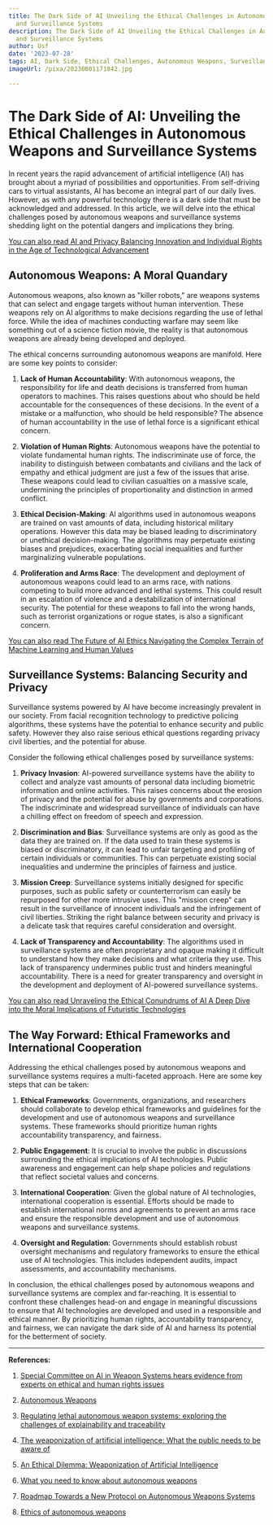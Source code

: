 ```yaml
---
title: The Dark Side of AI Unveiling the Ethical Challenges in Autonomous Weapons
  and Surveillance Systems
description: The Dark Side of AI Unveiling the Ethical Challenges in Autonomous Weapons
  and Surveillance Systems
author: Usf
date: '2023-07-28'
tags: AI, Dark Side, Ethical Challenges, Autonomous Weapons, Surveillance Systems
imageUrl: /pixa/20230801171842.jpg

---
```

#  The Dark Side of AI: Unveiling  the Ethical Challenges in Autonomous Weapons  and Surveillance Systems

In recent years the  rapid advancement  of artificial intelligence (AI) has brought about a myriad of possibilities and opportunities. From self-driving  cars to virtual assistants, AI has become an integral  part of our daily lives. However,  as with any powerful technology there is a dark side that must be acknowledged and addressed.  In this article, we will delve into the ethical  challenges posed by autonomous weapons  and surveillance systems shedding light  on the potential dangers and implications they bring.

[You can  also read AI and Privacy Balancing Innovation and  Individual Rights  in the Age of  Technological Advancement](AI%20and%20Privacy%20Balancing%20Innovation%20and%20Individual%20Rights%20in%20the%20Age%20of%20Technological%20Advancement)


## Autonomous  Weapons: A Moral Quandary

Autonomous weapons,  also known as "killer robots,"  are weapons systems that  can  select and  engage targets  without human intervention. These weapons rely on AI  algorithms to make decisions regarding the use of lethal force. While the idea of machines conducting warfare may seem like  something out of a science fiction movie, the reality is that autonomous weapons are  already being developed and deployed.

The ethical concerns surrounding autonomous weapons  are  manifold.  Here are some key points to consider:

1.  **Lack of Human Accountability**: With autonomous weapons,  the responsibility for life and death decisions is transferred from human operators to machines.  This raises questions about who should be held accountable for the consequences of these decisions. In the  event of  a mistake or a malfunction, who should be held responsible? The absence of human accountability in  the use of lethal force is a significant ethical concern.

2. **Violation of Human Rights**: Autonomous weapons have  the potential to violate fundamental human  rights. The  indiscriminate  use of force, the inability to distinguish between combatants and civilians and the lack of empathy  and ethical judgment are  just a few of the issues that arise. These weapons could lead to civilian casualties on a massive  scale, undermining the principles of proportionality and distinction in armed  conflict.

3. **Ethical Decision-Making**: AI algorithms used in autonomous weapons are trained on vast amounts of data, including  historical military operations. However this  data may be biased leading to discriminatory or unethical decision-making. The algorithms may perpetuate existing biases and prejudices, exacerbating social inequalities and further marginalizing vulnerable populations.

4. **Proliferation and Arms Race**:  The development and deployment of  autonomous weapons could  lead to an  arms race, with nations competing to build more advanced and lethal systems. This could result in an escalation of violence and a destabilization of international security. The potential for these weapons to fall into the wrong hands, such as terrorist organizations or rogue states, is also a significant concern.

[You can also read The Future of AI Ethics Navigating the Complex Terrain of Machine Learning and Human Values](The%20Future%20of%20AI%20Ethics%20Navigating%20the%20Complex%20Terrain%20of%20Machine%20Learning%20and%20Human%20Values)


## Surveillance Systems:  Balancing Security and Privacy

Surveillance systems powered  by AI have become  increasingly prevalent in our society. From facial recognition technology to predictive policing algorithms, these systems have the potential to enhance security  and public safety. However they also raise  serious  ethical questions  regarding privacy civil liberties, and the potential for abuse.

Consider the following ethical challenges posed by  surveillance systems:

1.  **Privacy Invasion**: AI-powered surveillance systems  have the ability to collect and analyze vast amounts of personal data including  biometric information and online activities.  This  raises concerns about  the erosion of privacy and the potential for abuse by governments and corporations.  The indiscriminate and widespread surveillance of individuals can have a chilling effect on freedom  of  speech and expression.

2. **Discrimination and Bias**: Surveillance systems are only as good as the data they are trained on. If the  data used to train these systems  is  biased or discriminatory, it can lead to unfair targeting and profiling of  certain individuals or  communities. This can perpetuate existing social  inequalities and undermine the principles of fairness and justice.

3. **Mission Creep**: Surveillance systems initially designed for specific purposes, such as public  safety or counterterrorism can easily be repurposed for other more  intrusive uses. This  "mission  creep" can  result in the surveillance of innocent individuals and the infringement of civil liberties. Striking  the right balance between  security and privacy is a delicate  task that requires careful consideration and oversight.

4. **Lack of Transparency and Accountability**: The algorithms used in surveillance systems are  often proprietary and opaque making it difficult to understand how they make decisions and what criteria they use. This  lack of transparency  undermines public trust and hinders meaningful accountability. There is a need for greater transparency and oversight in the development and deployment of AI-powered surveillance systems.

[You can also read Unraveling the Ethical Conundrums  of AI A Deep Dive into the Moral  Implications of Futuristic Technologies](Unraveling%20the%20Ethical%20Conundrums%20of%20AI%20A%20Deep%20Dive%20into%20the%20Moral%20Implications%20of%20Futuristic%20Technologies)


## The Way Forward: Ethical Frameworks and International Cooperation

Addressing the ethical challenges posed by autonomous weapons and surveillance systems requires a  multi-faceted approach. Here are some key steps that can be  taken:

1. **Ethical Frameworks**: Governments, organizations, and researchers should collaborate to develop ethical frameworks and guidelines for the development and use of autonomous weapons and surveillance systems. These frameworks  should prioritize human rights accountability transparency, and fairness.

2. **Public Engagement**:  It is crucial to involve the public in discussions surrounding the ethical  implications of AI technologies. Public awareness and engagement can help shape policies and regulations that reflect societal values and concerns.

3. **International  Cooperation**: Given the global nature of AI technologies, international cooperation is essential. Efforts should be made to establish international norms and agreements to prevent an arms race and ensure the responsible development and use of autonomous weapons and  surveillance systems.

4.  **Oversight and Regulation**: Governments should establish robust oversight mechanisms and regulatory frameworks to ensure the ethical use of AI technologies.  This includes independent audits, impact assessments, and accountability mechanisms.

In conclusion, the ethical challenges posed by autonomous weapons and surveillance systems are complex and far-reaching. It is  essential to confront these challenges head-on and engage  in meaningful discussions to ensure that AI technologies are developed and used in a responsible and ethical manner. By prioritizing human rights, accountability transparency, and fairness, we can navigate the dark side of AI and harness its potential  for the betterment of society.

---

**References:**

1. [Special Committee on AI in Weapon Systems hears evidence from experts on ethical and human rights issues](https://una.org.uk/news/special-committee-ai-weapon-systems-hears-evidence-experts-ethical-and-human-rights-issues)

2. [Autonomous Weapons](https://www.cnas.org/research/technology-and-national-security/defense-technology/autonomous-weapons)

3. [Regulating lethal autonomous weapon  systems: exploring the challenges  of  explainability and traceability](https://link.springer.com/article/10.1007/s43681-023-00261-0)

4. [The weaponization of artificial intelligence: What the public needs  to be  aware of](https://www.ncbi.nlm.nih.gov/pmc/articles/PMC10030838/)

5. [An Ethical Dilemma: Weaponization of  Artificial  Intelligence](https://smallwarsjournal.com/jrnl/art/ethical-dilemma-weaponization-artificial-intelligence)

6. [What you need  to know about autonomous weapons](https://www.icrc.org/en/document/what-you-need-know-about-autonomous-weapons)

7. [Roadmap Towards a  New Protocol on  Autonomous Weapons Systems](https://docs-library.unoda.org/Convention_on_Certain_Conventional_Weapons_-_Group_of_Governmental_Experts_(2022)/CCW-GGE.1-2022-WP.3.pdf)

8. [Ethics of autonomous weapons](https://news.stanford.edu/2019/05/01/ethics-autonomous-weapons/)